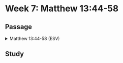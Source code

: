 # Week 7: Matthew 13:44-58

## Passage

<details>

<summary>Matthew 13:44-58 (ESV)</summary>

### **The Parable of the Hidden Treasure**

**44** “The kingdom of heaven is like treasure hidden in a field, which a man found and covered up. Then in his joy he goes and sells all that he has and buys that field.

### **The Parable of the Pearl of Great Value**

**45** “Again, the kingdom of heaven is like a merchant in search of fine pearls, **46** who, on finding one pearl of great value, went and sold all that he had and bought it.

### **The Parable of the Net**

**47** “Again, the kingdom of heaven is like a net that was thrown into the sea and gathered fish of every kind. **48** When it was full, men drew it ashore and sat down and sorted the good into containers but threw away the bad. **49** So it will be at the end of the age. The angels will come out and separate the evil from the righteous **50** and throw them into the fiery furnace. In that place there will be weeping and gnashing of teeth.

### **New and Old Treasures**

**51** “Have you understood all these things?” They said to him, “Yes.” **52** And he said to them, “Therefore every scribe who has been trained for the kingdom of heaven is like a master of a house, who brings out of his treasure what is new and what is old.”

### **Jesus Rejected at Nazareth**

**53** And when Jesus had finished these parables, he went away from there, **54** and coming to his hometown he taught them in their synagogue, so that they were astonished, and said, “Where did this man get this wisdom and these mighty works? **55** Is not this the carpenter's son? Is not his mother called Mary? And are not his brothers James and Joseph and Simon and Judas? **56** And are not all his sisters with us? Where then did this man get all these things?” **57** And they took offense at him. But Jesus said to them, “A prophet is not without honor except in his hometown and in his own household.” **58** And he did not do many mighty works there, because of their unbelief.

</details>

## Study
